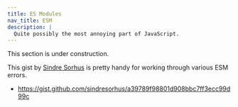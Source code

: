 ```yaml
---
title: ES Modules
nav_title: ESM
description: |
  Quite possibly the most annoying part of JavaScript.
---
```


<Note type="warning" fill>
  This section is under construction.
</Note>

This gist by [Sindre Sorhus](https://github.com/sindresorhus) is pretty handy for working through various ESM errors.
- https://gist.github.com/sindresorhus/a39789f98801d908bbc7ff3ecc99d99c